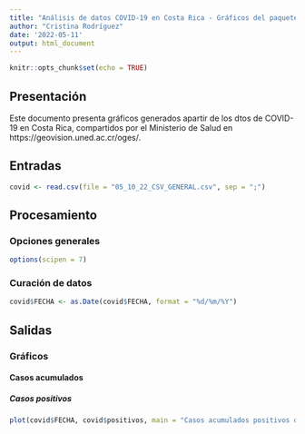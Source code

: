 ---
title: "Análisis de datos COVID-19 en Costa Rica - Gráficos del paquete base"
author: "Cristina Rodríguez"
date: '2022-05-11'
output: html_document
---

```{r setup, include=FALSE}
knitr::opts_chunk$set(echo = TRUE)
```

## Presentación  
Este documento presenta gráficos generados apartir de los dtos de COVID-19 en Costa Rica, compartidos por el Ministerio de Salud en https://geovision.uned.ac.cr/oges/.

## Entradas

```{r carga-datos}
covid <- read.csv(file = "05_10_22_CSV_GENERAL.csv", sep = ";")
```


## Procesamiento
### Opciones generales

```{r opciones-generales}
options(scipen = 7)
```


### Curación de datos

```{r conversion-fecha}
covid$FECHA <- as.Date(covid$FECHA, format = "%d/%m/%Y")
```


## Salidas

### Gráficos

#### Casos acumulados

##### Casos positivos

```{r casos-positivos-acumulados}
plot(covid$FECHA, covid$positivos, main = "Casos acumulados positivos de COVID-19 en Costa Rica", xlab = "Fecha", ylab = "casos")
```

